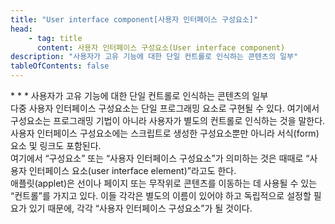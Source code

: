 ```yaml
---
title: "User interface component[사용자 인터페이스 구성요소]"
head:
    - tag: title
      content: 사용자 인터페이스 구성요소(User interface component)
description: "사용자가 고유 기능에 대한 단일 컨트롤로 인식하는 콘텐츠의 일부"
tableOfContents: false
---
```


<Badge text="WCAG2" variant="note" size="large" />
* * *
사용자가 고유 기능에 대한 단일 컨트롤로 인식하는 콘텐츠의 일부

<Aside title="참고 1">
다중 사용자 인터페이스 구성요소는 단일 프로그래밍 요소로 구현될 수 있다. 여기에서 구성요소는 프로그래밍 기법이 아니라 사용자가 별도의 컨트롤로 인식하는 것을 말한다.
</Aside>
<Aside title="참고 2">
사용자 인터페이스 구성요소에는 스크립트로 생성한 구성요소뿐만 아니라 서식(<span lang="en">form</span>) 요소 및 링크도 포함된다.
</Aside>
<Aside title="참고 3">
여기에서 “구성요소” 또는 “사용자 인터페이스 구성요소”가 의미하는 것은 때때로 “사용자 인터페이스 요소(<span lang="en">user interface element</span>)”라고도 한다.
</Aside>

<Card title="예제" icon="open-book">
애플릿(<span lang="en">applet</span>)은 선이나 페이지 또는 무작위로 콘텐츠를 이동하는 데 사용될 수 있는 “컨트롤”를 가지고 있다. 이들 각각은 별도의 이름이 있어야 하고 독립적으로 설정할 필요가 있기 때문에, 각각 “사용자 인터페이스 구성요소”가 될 것이다.
</Card>

